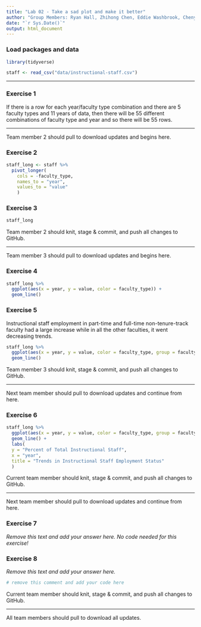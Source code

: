 ```yaml
---
title: "Lab 02 - Take a sad plot and make it better"
author: "Group Members: Ryan Hall, Zhihong Chen, Eddie Washbrook, Chenyi He and Eric Rogers"
date: "`r Sys.Date()`"
output: html_document
---
```


### Load packages and data

```r
library(tidyverse) 
```

```r
staff <- read_csv("data/instructional-staff.csv")
```

--------

### Exercise 1

If there is a row for each year/faculty type combination and there are 5 faculty types and 11 years of data, then there will be 55 different combinations of faculty type and year and so there will be 55 rows.

--------

Team member 2 should pull to download updates and begins here.

### Exercise 2

```r
staff_long <- staff %>%
  pivot_longer(
    cols = -faculty_type, 
    names_to = "year",
    values_to = "value"
    )
```

### Exercise 3

```r
staff_long
```

Team member 2 should knit, stage & commit, and push all changes to GitHub.

--------

Team member 3 should pull to download updates and begins here.

### Exercise 4

```r
staff_long %>%
  ggplot(aes(x = year, y = value, color = faculty_type)) +
  geom_line()
```

### Exercise 5

Instructional staff employment in part-time and full-time non-tenure-track faculty had a large increase while in all the other faculties, it went decreasing trends.

```r
staff_long %>%
  ggplot(aes(x = year, y = value, color = faculty_type, group = faculty_type)) +
  geom_line()
```

Team member 3 should knit, stage & commit, and push all changes to GitHub.

--------

Next team member should pull to download updates and continue from here.

### Exercise 6

```r
staff_long %>%
  ggplot(aes(x = year, y = value, color = faculty_type, group = faculty_type)) +
  geom_line() +
  labs(
  y = "Percent of Total Instructional Staff",
  x = "year",
  title = "Trends in Instructional Staff Employment Status"
  )
```

Current team member should knit, stage & commit, and push all changes to GitHub.

--------

Next team member should pull to download updates and continue from here.


### Exercise 7

*Remove this text and add your answer here. No code needed for this exercise!*


### Exercise 8

*Remove this text and add your answer here.*

```r
# remove this comment and add your code here
```


Current team member should knit, stage & commit, and push all changes to GitHub.

--------

All team members should pull to download all updates.


